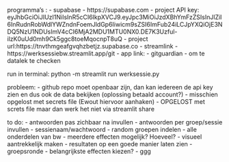 

programma's :
- supabase
  - https://supabase.com
  - project API key: eyJhbGciOiJIUzI1NiIsInR5cCI6IkpXVCJ9.eyJpc3MiOiJzdXBhYmFzZSIsInJlZiI6InRudnRobWdlYWZndnFoemJldGp6Iiwicm9sZSI6ImFub24iLCJpYXQiOjE3NDQ5NzU1NDUsImV4cCI6MjA2MDU1MTU0NX0.DE7K3Uzful-ilzK0uUd0mh9Ck5ggc8toeMqocnpT8uQ
  - project url:https://tnvthmgeafgvqhzbetjz.supabase.co
- streamlink
  - https://werksessiebw.streamlit.app/git 
  - app link: 
- gitguardian
  - om te datalek te checken



run in terminal:
python -m streamlit run werksessie.py



probleem: 
- github repo moet openbaar zijn, dan kan iedereen de api key zien en dus ook de data bekijken (oplossing betaald account?)
    - misschien opgelost met secrets file (Ewout hiervoor aanhaken)
    - OPGELOST met screts file maar dan werk het niet via streamlit share


to do:
- antwoorden pas zichbaar na invullen
- antwoorden per groep/sessie invullen
- sessienaam/wachtwoord 
- random groepen indelen
- alle onderdelen van bw
  - meerdere effecten mogelijk? Hoeveel?
- visueel aantrekkelijk maken
- resultaten op een goede manier laten zien
- groepsronde
  - belangrijkste effecten kiezen?
  - ggg